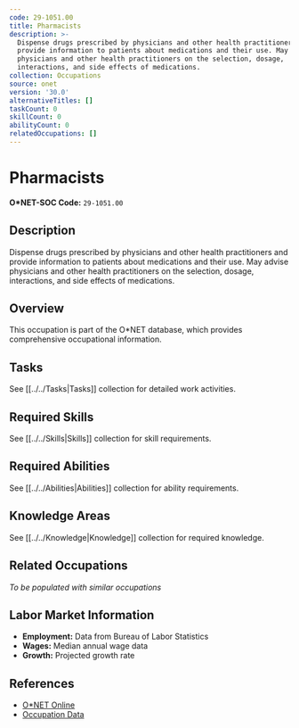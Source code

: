 ```yaml
---
code: 29-1051.00
title: Pharmacists
description: >-
  Dispense drugs prescribed by physicians and other health practitioners and
  provide information to patients about medications and their use. May advise
  physicians and other health practitioners on the selection, dosage,
  interactions, and side effects of medications.
collection: Occupations
source: onet
version: '30.0'
alternativeTitles: []
taskCount: 0
skillCount: 0
abilityCount: 0
relatedOccupations: []
---
```

# Pharmacists

**O*NET-SOC Code:** `29-1051.00`

## Description

Dispense drugs prescribed by physicians and other health practitioners and provide information to patients about medications and their use. May advise physicians and other health practitioners on the selection, dosage, interactions, and side effects of medications.

## Overview

This occupation is part of the O*NET database, which provides comprehensive occupational information.

## Tasks

See [[../../Tasks|Tasks]] collection for detailed work activities.

## Required Skills

See [[../../Skills|Skills]] collection for skill requirements.

## Required Abilities

See [[../../Abilities|Abilities]] collection for ability requirements.

## Knowledge Areas

See [[../../Knowledge|Knowledge]] collection for required knowledge.

## Related Occupations

*To be populated with similar occupations*

## Labor Market Information

- **Employment:** Data from Bureau of Labor Statistics
- **Wages:** Median annual wage data
- **Growth:** Projected growth rate

## References

- [O*NET Online](https://www.onetonline.org/link/summary/29-1051.00)
- [Occupation Data](https://www.onetcenter.org/)
